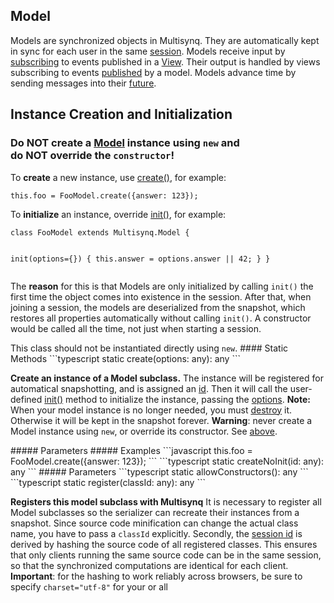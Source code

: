 ## Model

<a id="model"></a>
<p>Models are synchronized objects in Multisynq. They are automatically kept in sync for each user in the same <a href="#sessionjoin">session</a>. Models receive input by <a href="#modelsubscribe">subscribing</a> to events published in a <a href="#view">View</a>. Their output is handled by views subscribing to events <a href="#modelpublish">published</a> by a model. Models advance time by sending messages into their <a href="#modelfuture">future</a>.</p>
        <h2>Instance Creation and Initialization</h2>
        <h3>Do <strong>NOT</strong> create a <a href="#model">Model</a> instance using <code>new</code> and<br />do <strong>NOT</strong> override the <code>constructor</code>!</h3>
        <p>To <strong>create</strong> a new instance, use <a href="#modelcreate">create()</a>, for example:</p>
        <pre><code>this.foo = FooModel.create({answer: 123});</code></pre>
        <p>To <strong>initialize</strong> an instance, override <a href="#modelinit">init()</a>, for example:</p>
        <pre><code>class FooModel extends Multisynq.Model {
        <p>init(options={}) { this.answer = options.answer || 42; } }</code></pre> The <strong>reason</strong> for this is that Models are only initialized by calling <code>init()</code> the first time the object comes into existence in the session. After that, when joining a session, the models are deserialized from the snapshot, which restores all properties automatically without calling <code>init()</code>. A constructor would be called all the time, not just when starting a session.</p>
<Note>
This class should not be instantiated directly using <code>new</code>.
</Note>
<Tabs>
<Tab title="Methods">
#### Static Methods
<AccordionGroup>
<Accordion title="create">
<CodeGroup>
```typescript
static create(options: any): any
```
</CodeGroup>
<p><strong>Create an instance of a Model subclass.</strong> The instance will be registered for automatical snapshotting, and is assigned an <a href="#modelid">id</a>. Then it will call the user-defined <a href="#modelinit">init()</a> method to initialize the instance, passing the <a href="#options">options</a>. <strong>Note:</strong> When your model instance is no longer needed, you must <a href="#modeldestroy">destroy</a> it. Otherwise it will be kept in the snapshot forever. <strong>Warning</strong>: never create a Model instance using <code>new</code>, or override its constructor. See <a href="#model">above</a>.</p>
##### Parameters
<ParamField path="options" type="any" required={true}>

</ParamField>
##### Examples
<CodeGroup>
```javascript
this.foo = FooModel.create({answer: 123});
```
</CodeGroup>
</Accordion>
<Accordion title="createNoInit">
<CodeGroup>
```typescript
static createNoInit(id: any): any
```
</CodeGroup>
##### Parameters
<ParamField path="id" type="any" required={true}>

</ParamField>
</Accordion>
<Accordion title="allowConstructors">
<CodeGroup>
```typescript
static allowConstructors(): any
```
</CodeGroup>
</Accordion>
<Accordion title="register">
<CodeGroup>
```typescript
static register(classId: any): any
```
</CodeGroup>
<p><strong>Registers this model subclass with Multisynq</strong> It is necessary to register all Model subclasses so the serializer can recreate their instances from a snapshot. Since source code minification can change the actual class name, you have to pass a <code>classId</code> explicitly. Secondly, the <a href="#sessionjoin">session id</a> is derived by hashing the source code of all registered classes. This ensures that only clients running the same source code can be in the same session, so that the synchronized computations are identical for each client. <strong>Important</strong>: for the hashing to work reliably across browsers, be sure to specify <code>charset="utf-8"</code> for your <code><html></code> or all <code><script></code> tags.</p>
##### Parameters
<ParamField path="classId" type="any" required={true}>

</ParamField>
##### Examples
<CodeGroup>
```javascript
class MyModel extends Multisynq.Model {
  ...
}
MyModel.register("MyModel")
```
</CodeGroup>
</Accordion>
<Accordion title="wellKnownModel">
<CodeGroup>
```typescript
static wellKnownModel(name: any): any
```
</CodeGroup>
<p>Static version of <a href="#modelwellknownmodel">wellKnownModel()</a> for currently executing model. This can be used to emulate static accessors, e.g. for lazy initialization. <strong>WARNING!</strong> Do not store the result in a static variable. Like any global state, that can lead to divergence. Will throw an error if called from outside model code.</p>
##### Parameters
<ParamField path="name" type="any" required={true}>

</ParamField>
##### Returns
<ResponseField type="Model?">
<p>the model if found, or <code>undefined</code></p>
</ResponseField>
##### Examples
<CodeGroup>
```javascript
static get Default() {
    let default = this.wellKnownModel("DefaultModel");
    if (!default) {
        console.log("Creating default")
        default = MyModel.create();
        default.beWellKnownAs("DefaultModel");
    }
    return default;
}
```
</CodeGroup>
</Accordion>
<Accordion title="evaluate">
<CodeGroup>
```typescript
static evaluate(func: any): any
```
</CodeGroup>
<p>Evaluates func inside of a temporary VM to get bit-identical results, e.g. to init <a href="#constants">Constants</a>.</p>
##### Parameters
<ParamField path="func" type="any" required={true}>

</ParamField>
##### Returns
<ResponseField type="*">
<p>result of func</p>
</ResponseField>
</Accordion>
<Accordion title="isExecuting">
<CodeGroup>
```typescript
static isExecuting(): any
```
</CodeGroup>
<p><strong>Check if currently executing code is inside a model.</strong></p>
##### Returns
<ResponseField type="Boolean">
<p>true if currently executing code is inside a model</p>
</ResponseField>
</Accordion>
<Accordion title="types">
<CodeGroup>
```typescript
static types(): any
```
</CodeGroup>
<p><strong>Static declaration of how to serialize non-model classes.</strong> The Multisynq snapshot mechanism knows about <a href="#model">Model</a> subclasses, as well as many JS built-in types (see below), it handles circular references, and it works recursively by converting all non-JSON types to JSON. If you want to store instances of non-model classes in your model, override this method. <code>types()</code> needs to return an Object that maps <em>names</em> to <em>class descriptions</em>: - the name can be any string, it just has to be unique within your app - the class description can either be just the class itself (if the serializer should snapshot all its fields, see first example below), or an object with <code>write()</code> and <code>read()</code> methods to convert instances from and to their serializable form (see second example below), and (since v2.0) <code>writeStatic()</code> and <code>readStatic()</code> to serialize and restore static properties. - the serialized form answered by <code>write()</code> should return a simpler representation, but it can still contain references to other objects, which will be resolved by the serializer. E.g. if it answers an Array of objects then the serializer will be called for each of those objects. Conversely, these objects will be deserialized before passing the reconstructed Array to <code>read()</code>. Declaring a type in any class makes that declaration available globally. The types only need to be declared once, even if several different Model subclasses are using them. <strong>NOTE:</strong> This is currently the only way to customize serialization (for example to keep snapshots fast and small). The serialization of Model subclasses themselves can not be customized, except through "dollar properties": <strong>All properties starting with <code>$</code> are ignored, e.g. <code>$foo</code>.</strong> This can be used for caching big objects that should not appear in the snapshot, but care needs to be taken to make sure that the cache is reconstructed whenever used. Serialization types supported: - plain <code>Object</code>, <code>Array</code>, <code>number</code>, <code>string</code>, <code>boolean</code>, <code>null</code>: just like JSON - <code>-0</code>, <code>NaN</code>, <code>Infinity</code>, <code>-Infinity</code> - <code>BigInt</code> (since 1.1.0) - <code>undefined</code> - <code>ArrayBuffer</code>, <code>DataView</code>, <code>Int8Array</code>, <code>Uint8Array</code>, <code>Uint8ClampedArray</code>, <code>Int16Array</code>, <code>Uint16Array</code>, <code>Int32Array</code>, <code>Uint32Array</code>, <code>Float32Array</code>, <code>Float64Array</code> - <code>Set</code>, <code>Map</code> Not supported: - <code>Date</code>: the built-in Date type is dangerous because it implicitly depends on the current timezone which can lead to divergence. - <code>RegExp</code>: this has built-in state that can not be introspected and recreated in JS. - <code>WeakMap</code>, <code>WeakSet</code>: these are not enumerable and can not be serialized. - <code>Symbol</code>: these are unique and can not be serialized. - <code>Function</code>, <code>Promise</code>, <code>Generator</code> etc: there is no generic way to serialize functions because closures can not be introspected in JS. Even just for the source code, browsers differ in how they convert functions to strings. If you need to store functions in the model (e.g. for live coding), either wrap the source and function in a custom type (where <code>read</code> would compile the source saved by <code>write</code>), or store the source in a regular property, the function in a dollar property, and have an accessor that compiles the function lazily when needed.</p>
##### Examples
<Tabs>
  <Tab title="To use the default serializer just declare the class:">
  ```javascript
  class MyModel extends Multisynq.Model {
    static types() {
      return {
        "SomeUniqueName": MyNonModelClass,
        "THREE.Vector3": THREE.Vector3,        // serialized as '{"x":...,"y":...,"z":...}'
        "THREE.Quaternion": THREE.Quaternion,
      };
    }
  }
  ```
  </Tab>
  <Tab title="To define your own serializer, declare read and write functions:">
  ```javascript
  class MyModel extends Multisynq.Model {
    static types() {
      return {
       "SomeUniqueName": {
           cls: MyNonModelClass,
           write: obj => obj.serialize(),  // answer a serializable type, see above
           read: state => MyNonModelClass.deserialize(state), // answer a new instance
           writeStatic: () => ({foo: MyNonModelClass.foo}),
           readStatic: state => MyNonModelClass.foo = state.foo,
        },
        "THREE.Vector3": {
          cls: THREE.Vector3,
          write: v => [v.x, v.y, v.z],        // serialized as '[...,...,...]' which is shorter than the default above
          read: v => new THREE.Vector3(v[0], v[1], v[2]),
        },
        "THREE.Color": {
          cls: THREE.Color,
          write: color => '#' + color.getHexString(),
          read: state => new THREE.Color(state)
        },
      }
    }
  }
  ```
  </Tab>
</Tabs>
</Accordion>
<Accordion title="gatherClassTypes">
<CodeGroup>
```typescript
static gatherClassTypes(dummyObject: any, prefix: any): any
```
</CodeGroup>
<p>Find classes inside an external library This recursivley traverses a dummy object and gathers all object classes found. Returns a mapping that can be returned from a Model's static <code>types()</code> method. This can be used to gather all internal class types of a third party library that otherwise would not be accessible to the serializer @example<caption> If <code>Foo</code> is a class from a third party library that internally create a <code>Bar</code> instance, this would find both classes </caption> class Bar {} // internal class class Foo { constructor() { this.bar = new Bar(); } } static types() { const sample = new Foo(); return this.gatherClassTypes(sample, "MyLib"); // returns { "MyLib.Foo": Foo, "MyLib.Bar": Bar } }</p>
##### Parameters
<ParamField path="dummyObject" type="any" required={true}>

</ParamField>
<ParamField path="prefix" type="any" required={true}>

</ParamField>
</Accordion>
<Accordion title="eventDebugOptions">
<CodeGroup>
```typescript
static eventDebugOptions(): any
```
</CodeGroup>
</Accordion>
<Accordion title="eventDebugInit">
<CodeGroup>
```typescript
static eventDebugInit(model: any): any
```
</CodeGroup>
<p>register event logger subscription */</p>
##### Parameters
<ParamField path="model" type="any" required={true}>

</ParamField>
</Accordion>
<Accordion title="okayToIgnore">
<CodeGroup>
```typescript
static okayToIgnore(): any
```
</CodeGroup>
</Accordion>
<Accordion title="classToID">
<CodeGroup>
```typescript
static classToID(cls: any): any
```
</CodeGroup>
##### Parameters
<ParamField path="cls" type="any" required={true}>

</ParamField>
</Accordion>
<Accordion title="classFromID">
<CodeGroup>
```typescript
static classFromID(id: any): any
```
</CodeGroup>
##### Parameters
<ParamField path="id" type="any" required={true}>

</ParamField>
</Accordion>
<Accordion title="allClasses">
<CodeGroup>
```typescript
static allClasses(): any
```
</CodeGroup>
</Accordion>
<Accordion title="allClassTypes">
<CodeGroup>
```typescript
static allClassTypes(): any
```
</CodeGroup>
</Accordion>
<Accordion title="instantiateClassID">
<CodeGroup>
```typescript
static instantiateClassID(classId: any, id: any): any
```
</CodeGroup>
##### Parameters
<ParamField path="classId" type="any" required={true}>

</ParamField>
<ParamField path="id" type="any" required={true}>

</ParamField>
</Accordion>
</AccordionGroup>
#### Instance Methods
<AccordionGroup>
<Accordion title="init">
<CodeGroup>
```typescript
init(options: any, persistentData: any): any
```
</CodeGroup>
<p>This is called by <a href="#modelcreate">create()</a> to initialize a model instance. In your Model subclass this is the place to <a href="#modelsubscribe">subscribe</a> to events, or start a <a href="#modelfuture">future</a> message chain. If you pass <code>{options:...}</code> to <a href="#sessionjoin">Session.join</a>, these will be passed to your root model's <code>init()</code>. Note that <code>options</code> affect the session's <code>persistentId</code> – in most cases, using <a href="#constants">Multisynq.Constants</a> is a better choice to customize what happens in <code>init()</code>. If you called <a href="#modelpersistsession">persistSession</a> in a previous session (same name, same options, different code base), that data will be passed as <code>persistentData</code> to your root model's <code>init()</code>. Based on that data you should re-create submodels, subscriptions, future messages etc. to start the new session in a state similar to when it was last saved. <strong>Note:</strong> When your model instance is no longer needed, you must <a href="#modeldestroy">destroy</a> it.</p>
##### Parameters
<ParamField path="options" type="any" required={true}>

</ParamField>
<ParamField path="persistentData" type="any" required={true}>

</ParamField>
</Accordion>
<Accordion title="destroy">
<CodeGroup>
```typescript
destroy(): any
```
</CodeGroup>
<p>Unsubscribes all <a href="#modelsubscribe">subscriptions</a> this model has, unschedules all <a href="#modelfuture">future</a> messages, and removes it from future snapshots.</p>
##### Examples
<CodeGroup>
```javascript
removeChild(child) {
   const index = this.children.indexOf(child);
   this.children.splice(index, 1);
   child.destroy();
}
```
</CodeGroup>
</Accordion>
<Accordion title="publish">
<CodeGroup>
```typescript
publish(scope: any, event: any, data: any): any
```
</CodeGroup>
<p><strong>Publish an event to a scope.</strong> Events are the main form of communication between models and views in Multisynq. Both models and views can publish events, and subscribe to each other's events. Model-to-model and view-to-view subscriptions are possible, too. See <a href="#modelsubscribe">Model.subscribe</a>() for a discussion of <strong>scopes</strong> and <strong>event names</strong>. Refer to <a href="#viewsubscribe">View.subscribe</a>() for invoking event handlers <em>asynchronously</em> or <em>immediately</em>. Optionally, you can pass some <strong>data</strong> along with the event. For events published by a model, this can be any arbitrary value or object. See View's <a href="#viewpublish">publish</a> method for restrictions in passing data from a view to a model. If you subscribe inside the model to an event that is published by the model, the handler will be called immediately, before the publish method returns. If you want to have it handled asynchronously, you can use a future message:<pre><code>this.future(0).publish(&quot;scope&quot;, &quot;event&quot;, data);</code></pre> Note that there is no way of testing whether subscriptions exist or not (because models can exist independent of views). Publishing an event that has no subscriptions is about as cheap as that test would be, so feel free to always publish, there is very little overhead.</p>
##### Parameters
<ParamField path="scope" type="any" required={true}>

</ParamField>
<ParamField path="event" type="any" required={true}>

</ParamField>
<ParamField path="data" type="any" required={true}>

</ParamField>
##### Examples
<CodeGroup>
```javascript
this.publish("something", "changed");
this.publish(this.id, "moved", this.pos);
```
</CodeGroup>
</Accordion>
<Accordion title="subscribe">
<CodeGroup>
```typescript
subscribe(scope: any, event: any, methodName: any): any
```
</CodeGroup>
<p><strong>Register an event handler for an event published to a scope.</strong> Both <code>scope</code> and <code>event</code> can be arbitrary strings. Typically, the scope would select the object (or groups of objects) to respond to the event, and the event name would select which operation to perform. A commonly used scope is <code>this.id</code> (in a model) and <code>model.id</code> (in a view) to establish a communication channel between a model and its corresponding view. You can use any literal string as a global scope, or use <a href="#modelsessionid">&lt;code&gt;this.sessionId&lt;/code&gt;</a> for a session-global scope (if your application supports multipe sessions at the same time). The predefined <a href="#event:view-join">&lt;code&gt;&quot;view-join&quot;&lt;/code&gt; event</a> and <a href="#event:view-exit">&lt;code&gt;&quot;view-exit&quot;&lt;/code&gt; event</a> use this session scope. The handler must be a method of <code>this</code>, e.g. <code>subscribe("scope", "event", this.methodName)</code> will schedule the invocation of <code>this["methodName"](data)</code> whenever <code>publish("scope", "event", data)</code> is executed. If <code>data</code> was passed to the <a href="#modelpublish">publish</a> call, it will be passed as an argument to the handler method. You can have at most one argument. To pass multiple values, pass an Object or Array containing those values. Note that views can only pass serializable data to models, because those events are routed via a reflector server (see [View.publish)<a href="#viewpublish">View#publish</a>).</p>
##### Parameters
<ParamField path="scope" type="any" required={true}>

</ParamField>
<ParamField path="event" type="any" required={true}>

</ParamField>
<ParamField path="methodName" type="any" required={true}>

</ParamField>
##### Returns
<ResponseField type="this">

</ResponseField>
##### Examples
<Tabs>
  <Tab title="Example 1">
  ```javascript
  this.subscribe("something", "changed", this.update);
  this.subscribe(this.id, "moved", this.handleMove);
  ```
  </Tab>
  <Tab title="Example 2">
  ```javascript
  class MyModel extends Multisynq.Model {
    init() {
      this.subscribe(this.id, "moved", this.handleMove);
    }
    handleMove({x,y}) {
      this.x = x;
      this.y = y;
    }
  }
  class MyView extends Multisynq.View {
    constructor(model) {
      this.modelId = model.id;
    }
    onpointermove(evt) {
       const x = evt.x;
       const y = evt.y;
       this.publish(this.modelId, "moved", {x,y});
    }
  }
  ```
  </Tab>
</Tabs>
</Accordion>
<Accordion title="unsubscribe">
<CodeGroup>
```typescript
unsubscribe(scope: any, event: any, methodName: any): any
```
</CodeGroup>
<p>Unsubscribes this model's handler(s) for the given event in the given scope. To unsubscribe only a specific handler, pass it as the third argument.</p>
##### Parameters
<ParamField path="scope" type="any" required={true}>

</ParamField>
<ParamField path="event" type="any" required={true}>

</ParamField>
<ParamField path="methodName" type="any" required={true} default="&#39;*&#39;">

</ParamField>
##### Examples
<CodeGroup>
```javascript
this.unsubscribe("something", "changed");
this.unsubscribe(this.id, "moved", this.handleMove);
```
</CodeGroup>
</Accordion>
<Accordion title="unsubscribeAll">
<CodeGroup>
```typescript
unsubscribeAll(): any
```
</CodeGroup>
<p>Unsubscribes all of this model's handlers for any event in any scope.</p>
</Accordion>
<Accordion title="activeSubscription">
<CodeGroup>
```typescript
activeSubscription(): any
```
</CodeGroup>
<p>Scope, event, and source of the currently executing subscription handler. The <code>source</code> is either <code>"model"</code> or <code>"view"</code>.</p>
##### Returns
<ResponseField type="Object">
<p><code>{scope, event, source}</code> or <code>undefined</code> if not in a subscription handler.</p>
</ResponseField>
##### Examples
<CodeGroup>
```javascript
// this.subscribe("*", "*", this.logEvents)
logEvents(data: any) {
    const {scope, event, source} = this.activeSubscription;
    console.log(`${this.now()} Event in model from ${source} ${scope}:${event} with`, data);
}
```
</CodeGroup>
</Accordion>
<Accordion title="__realmError">
<CodeGroup>
```typescript
__realmError(): any
```
</CodeGroup>
</Accordion>
<Accordion title="future">
<CodeGroup>
```typescript
future(tOffset: any, methodName: any, args: any): any
```
</CodeGroup>
<p><strong>Schedule a message for future execution</strong> Use a future message to automatically advance time in a model, for example for animations. The execution will be scheduled <code>tOffset</code> milliseconds into the future. It will run at precisely <code>this.now() + tOffset</code>. Use the form <code>this.future(100).methodName(args)</code> to schedule the execution of <code>this.methodName(args)</code> at time <code>this.now() + tOffset</code>. <strong>Hint</strong>: This would be an unusual use of <code>future()</code>, but the <code>tOffset</code> given may be <code>0</code>, in which case the execution will happen asynchronously before advancing time. This is the only way for asynchronous execution in the model since you must not use Promises or async functions in model code (because a snapshot may happen at any time and it would not capture those executions). <strong>Note:</strong> the recommended form given above is equivalent to <code>this.future(100, "methodName", arg1, arg2)</code> but makes it more clear that "methodName" is not just a string but the name of a method of this object. Also, this will survive minification. Technically, it answers a <a href="https://developer.mozilla.org/docs/Web/JavaScript/Reference/Global_Objects/Proxy">Proxy</a> that captures the name and arguments of <code>.methodName(args)</code> for later execution. See this <a href="/tutorials/1_1_hello_world">tutorial</a> for a complete example.</p>
##### Parameters
<ParamField path="tOffset" type="any" required={true} default="0">

</ParamField>
<ParamField path="methodName" type="any" required={true} default="undefined">

</ParamField>
<ParamField path="args" type="any" required={true}>

</ParamField>
##### Returns
<ResponseField type="this">

</ResponseField>
##### Examples
<Tabs>
  <Tab title="single invocation with two arguments">
  ```javascript
  this.future(3000).say("hello", "world");
  ```
  </Tab>
  <Tab title="repeated invocation with no arguments">
  ```javascript
  tick() {
      this.n++;
      this.publish(this.id, "count", {time: this.now(), count: this.n)});
      this.future(100).tick();
  }
  ```
  </Tab>
</Tabs>
</Accordion>
<Accordion title="cancelFuture">
<CodeGroup>
```typescript
cancelFuture(methodOrMessage: any): any
```
</CodeGroup>
<p><strong>Cancel a previously scheduled future message</strong> This unschedules the invocation of a message that was scheduled with <a href="#modelfuture">future</a>. It is okay to call this method even if the message was already executed or if it was never scheduled. <strong>Note:</strong> as with <a href="#modelfuture">future</a>, the recommended form is to pass the method itself, but you can also pass the name of the method as a string.</p>
##### Parameters
<ParamField path="methodOrMessage" type="any" required={true}>

</ParamField>
##### Returns
<ResponseField type="Boolean">
<p>true if the message was found and canceled, false if it was not found</p>
</ResponseField>
##### Examples
<CodeGroup>
```javascript
this.future(3000).say("hello", "world");
...
this.cancelFuture(this.say);
```
</CodeGroup>
</Accordion>
<Accordion title="random">
<CodeGroup>
```typescript
random(): any
```
</CodeGroup>
<p><strong>Generate a synchronized pseudo-random number</strong> This returns a floating-point, pseudo-random number in the range 0–1 (inclusive of 0, but not 1) with approximately uniform distribution over that range (just like <a href="https://developer.mozilla.org/docs/Web/JavaScript/Reference/Global_Objects/Math/random">Math.random</a>). Since the model computation is synchronized for every user on their device, the sequence of random numbers generated must also be exactly the same for everyone. This method provides access to such a random number generator.</p>
##### Returns
<ResponseField type="Number">

</ResponseField>
</Accordion>
<Accordion title="now">
<CodeGroup>
```typescript
now(): any
```
</CodeGroup>
<p><strong>The model's current time</strong> Time is discreet in Multisynq, meaning it advances in steps. Every user's device performs the exact same computation at the exact same virtual time. This is what allows Multisynq to do perfectly synchronized computation. Every <a href="#modelsubscribe">event handler</a> and <a href="#modelfuture">future message</a> is run at a precisely defined moment in virtual model time, and time stands still while this execution is happening. That means if you were to access <code>this.now()</code> in a loop, it would never answer a different value. The unit of <code>now</code> is milliseconds (1/1000 second) but the value can be fractional, it is a floating-point value.</p>
##### Returns
<ResponseField type="Number">
<p>the model's time in milliseconds since the first user created the session.</p>
</ResponseField>
</Accordion>
<Accordion title="beWellKnownAs">
<CodeGroup>
```typescript
beWellKnownAs(name: any): any
```
</CodeGroup>
<p>Make this model globally accessible under the given name. It can be retrieved from any other model in the same session using <a href="#modelwellknownmodel">wellKnownModel()</a>. Hint: Another way to make a model well-known is to pass a name as second argument to <a href="#modelcreate">Model.create</a>(). Note: The instance of your root Model class is automatically made well-known as <code>"modelRoot"</code> and passed to the <a href="#view">constructor</a> of your root View during <a href="#sessionjoin">Session.join</a>.</p>
##### Parameters
<ParamField path="name" type="any" required={true}>

</ParamField>
##### Examples
<CodeGroup>
```javascript
class FooManager extends Multisynq.Model {
  init() {
    this.beWellKnownAs("UberFoo");
  }
}
class Underlings extends Multisynq.Model {
  reportToManager(something) {
    this.wellKnownModel("UberFoo").report(something);
  }
}
```
</CodeGroup>
</Accordion>
<Accordion title="getModel">
<CodeGroup>
```typescript
getModel(id: any): any
```
</CodeGroup>
<p>Look up a model in the current session given its <code>id</code></p>
##### Parameters
<ParamField path="id" type="any" required={true}>

</ParamField>
##### Returns
<ResponseField type="Model">
<p>the model if found, or <code>undefined</code></p>
</ResponseField>
##### Examples
<CodeGroup>
```javascript
const otherModel = this.getModel(otherId);
```
</CodeGroup>
</Accordion>
<Accordion title="wellKnownModel">
<CodeGroup>
```typescript
wellKnownModel(name: any): any
```
</CodeGroup>
<p>Access a model that was registered previously using  <a href="#modelbewellknownas">beWellKnownAs()</a>. Note: The instance of your root Model class is automatically made well-known as <code>"modelRoot"</code> and passed to the <a href="#view">constructor</a> of your root View during <a href="#sessionjoin">Session.join</a>.</p>
##### Parameters
<ParamField path="name" type="any" required={true}>

</ParamField>
##### Returns
<ResponseField type="Model?">
<p>the model if found, or <code>undefined</code></p>
</ResponseField>
##### Examples
<CodeGroup>
```javascript
const topModel = this.wellKnownModel("modelRoot");
```
</CodeGroup>
</Accordion>
<Accordion title="modelOnly">
<CodeGroup>
```typescript
modelOnly(msg: any): any
```
</CodeGroup>
<p>This methods checks if it is being called from a model, and throws an Error otherwise. Use this to protect some model code against accidentally being called from a view.</p>
##### Parameters
<ParamField path="msg" type="any" required={true}>

</ParamField>
##### Returns
<ResponseField type="Boolean">
<p>true (otherwise, throws Error)</p>
</ResponseField>
<Warning>
<strong>Throws:</strong>
<br/>• <strong>Error</strong>: Error if called from view
</Warning>
##### Examples
<CodeGroup>
```javascript
get foo() { return this._foo; }
set foo(value) { this.modelOnly(); this._foo = value; }
```
</CodeGroup>
</Accordion>
<Accordion title="sessionId">
<CodeGroup>
```typescript
sessionId(): any
```
</CodeGroup>
<p><strong>Identifies the shared session of all users</strong><br /> (as opposed to the <a href="#viewviewid">viewId</a> which identifies the non-shared views of each user). The session id is used as "global" scope for events like the <a href="#event:view-join">&lt;code&gt;&quot;view-join&quot;&lt;/code&gt; event</a>. See <a href="#sessionjoin">Session.join</a> for how the session id is generated. If your app has several sessions at the same time, each session id will be different.</p>
##### Examples
<CodeGroup>
```javascript
this.subscribe(this.sessionId, "view-join", this.addUser);
```
</CodeGroup>
</Accordion>
<Accordion title="viewCount">
<CodeGroup>
```typescript
viewCount(): any
```
</CodeGroup>
<p><strong>The number of users currently in this session.</strong> All users in a session share the same Model (meaning all model objects) but each user has a different View (meaning all the non-model state). This is the number of views currently sharing this model. It is increased by 1 before every <a href="#event:view-join">&lt;code&gt;&quot;view-join&quot;&lt;/code&gt; event</a> and decreased by 1 before every <a href="#event:view-exit">&lt;code&gt;&quot;view-exit&quot;&lt;/code&gt; event</a> handler is executed.</p>
##### Examples
<CodeGroup>
```javascript
this.subscribe(this.sessionId, "view-join", this.showUsers);
this.subscribe(this.sessionId, "view-exit", this.showUsers);
showUsers() { this.publish(this.sessionId, "view-count", this.viewCount); }
```
</CodeGroup>
</Accordion>
<Accordion title="createQFunc">
<CodeGroup>
```typescript
createQFunc(env: any, func: any): any
```
</CodeGroup>
<p><strong>Create a serializable function that can be stored in the model.</strong> Plain functions can not be serialized because they may contain closures that can not be introspected by the snapshot mechanism. This method creates a serializable "QFunc" from a regular function. It can be stored in the model and called like the original function. The function can only access global references (like classes), *all local references must be passed in the <code>env</code> object*. They are captured as constants at the time the QFunc is created. Since they are constants, re-assignments will throw an error. In a fat-arrow function, <code>this</code> is bound to the model that called <code>createQFunc</code>, even in a different lexical scope. It is okay to call a model's <code>createQFunc</code> from anywhere, e.g. from a view. QFuncs can be passed from view to model as arguments in <code>publish()</code> (provided their environment is serializable). <strong>Warning:</strong> Minification can change the names of local variables and functions, but the env will still use the unminified names. You need to disable minification for source code that creates QFuncs with env. Alternatively, you can pass the function's source code as a string, which will not be minified. Behind the scenes, the function is stored as a string and compiled when needed. The env needs to be constant because the serializer would not able to capture the values if they were allowed to change.</p>
##### Parameters
<ParamField path="env" type="any" required={true}>

</ParamField>
<ParamField path="func" type="any" required={true}>

</ParamField>
##### Returns
<ResponseField type="Function">
<p>a serializable function bound to the given environment</p>
</ResponseField>
##### Examples
<CodeGroup>
```javascript
const template = { greeting: "Hi there," };
this.greet = this.createQFunc({template}, (name) => console.log(template.greeting, name));
this.greet(this, "friend"); // logs "Hi there, friend"
template.greeting = "Bye now,";
this.greet(this, "friend"); // logs "Bye now, friend"
```
</CodeGroup>
</Accordion>
<Accordion title="persistSession">
<CodeGroup>
```typescript
persistSession(collectDataFunc: any): any
```
</CodeGroup>
<p>Store an application-defined JSON representation of this session to be loaded into future sessions. This will be passed into the root model's <a href="#modelinit">init</a> method if resuming a session that is not currently ongoing (e.g. due to changes in the model code). <strong>Note:</strong> You should design the JSON in a way to be loadable in newer versions of your app. To help migrating incompatible data, you may want to include a version identifier so a future version of your <a href="#modelinit">init</a> can decide what to do. <strong>Warning</strong> Do NOT use <code>JSON.stringify</code> because the result is not guaranteed to have the same ordering of keys everywhere. Instead, store the JSON data directly and let Multisynq apply its stable stringification. Also you must only call persistSession() from your <a href="#modelwellknownmodel">root model</a>. If there are submodels, your collectDataFunc should collect data from all submodels. Similarly, only your root model's <code>init</code> will receive that persisted data. It should recreate submodels as necessary. Multisynq will not interpret this data in any way (e.g. not even the <code>version</code> property in the example below). It is stringified, encrypted, and stored.</p>
##### Parameters
<ParamField path="collectDataFunc" type="any" required={true}>

</ParamField>
##### Examples
<CodeGroup>
```javascript
class SimpleAppRootModel {
    init(options, persisted) {
        ...                         // regular setup
        if (persisted) {
            if (persisted.version === 1) {
                ...                 // init from persisted data
            }
        }
    }
    save() {
        this.persistSession(() => {
            const data = {
               version: 1,         // for future migrations
               ...                 // data to persist
            };
            return data;
        });
    }
}
```
</CodeGroup>
</Accordion>
<Accordion title="[Symbol.toPrimitive]">
<CodeGroup>
```typescript
[Symbol.toPrimitive](): any
```
</CodeGroup>
</Accordion>
</AccordionGroup>
</Tab>
</Tabs>